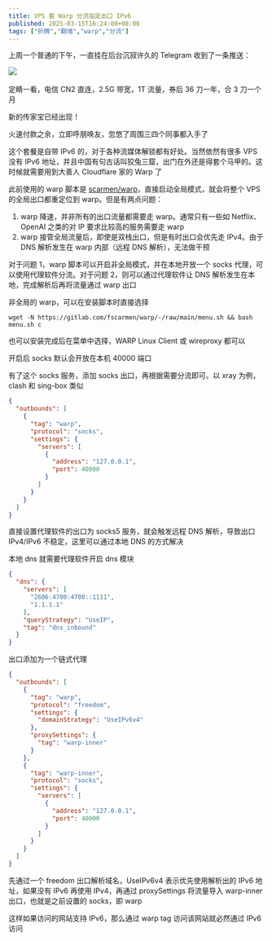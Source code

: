 ```yaml
---
title: VPS 套 Warp 分流指定出口 IPv6
published: 2025-03-15T16:24:00+08:00
tags: ["折腾","翻墙","warp","分流"]
---
```

上周一个普通的下午，一直挂在后台沉寂许久的 Telegram 收到了一条推送：

![](https://blog-img.shinya.click/2025/c2dcc1d96db444256f1092fb0e15ce3d.png)​

定睛一看，电信 CN2 直连，2.5G 带宽，1T 流量，券后 36 刀一年，合 3 刀一个月

新的传家宝已经出现！

火速付款之余，立即呼朋唤友，忽悠了周围三四个同事都入手了

这个套餐是自带 IPv6 的，对于各种流媒体解锁都有好处。当然依然有很多 VPS 没有 IPv6 地址，并且中国有句古话叫狡兔三窟，出门在外还是得套个马甲的。这时候就需要用到大善人 Cloudflare 家的 Warp 了

此前使用的 warp 脚本是 [scarmen/warp](https://gitlab.com/fscarmen/warp)，直接启动全局模式，就会将整个 VPS 的全局出口都重定位到 warp。但是有两点问题：

1. warp 降速，并非所有的出口流量都需要走 warp。通常只有一些如 Netflix、OpenAI 之类的对 IP 要求比较高的服务需要走 warp
2. warp 接管全局流量后，即使是双栈出口，但是有时出口会优先走 IPv4。由于 DNS 解析发生在 warp 内部（远程 DNS 解析），无法做干预

对于问题 1，warp 脚本可以开启非全局模式，并在本地开放一个 socks 代理，可以使用代理软件分流。对于问题 2，则可以通过代理软件让 DNS 解析发生在本地，完成解析后再将流量通过 warp 出口

非全局的 warp，可以在安装脚本时直接选择

```shell
wget -N https://gitlab.com/fscarmen/warp/-/raw/main/menu.sh && bash menu.sh c
```

也可以安装完成后在菜单中选择，WARP Linux Client 或 wireproxy 都可以

开启后 socks 默认会开放在本机 40000 端口

有了这个 socks 服务，添加 socks 出口，再根据需要分流即可。以 xray 为例，clash 和 sing-box 类似

```json
{
  "outbounds": [
    {
      "tag": "warp",
      "protocol": "socks",
      "settings": {
        "servers": [
          {
            "address": "127.0.0.1",
            "port": 40000
          }
        ]
      }
    }
  ]
}
```

直接设置代理软件的出口为 socks5 服务，就会触发远程 DNS 解析，导致出口 IPv4/IPv6 不稳定，这里可以通过本地 DNS 的方式解决

本地 dns 就需要代理软件开启 dns 模块

```json
{
  "dns": {
    "servers": [
      "2606:4700:4700::1111",
      "1.1.1.1"
    ],
    "queryStrategy": "UseIP",
    "tag": "dns_inbound"
  }
}
```

出口添加为一个链式代理

```json
{
  "outbounds": [
    {
      "tag": "warp",
      "protocol": "freedom",
      "settings": {
        "domainStrategy": "UseIPv6v4"
      },
      "proxySettings": {
        "tag": "warp-inner"
      }
    },
    {
      "tag": "warp-inner",
      "protocol": "socks",
      "settings": {
        "servers": [
          {
            "address": "127.0.0.1",
            "port": 40000
          }
        ]
      }
    }
  ]
}
```

先通过一个 freedom 出口解析域名，UseIPv6v4 表示优先使用解析出的 IPv6 地址，如果没有 IPv6 再使用 IPv4，再通过 proxySettings 将流量导入 warp-inner 出口，也就是之前设置的 socks，即 warp

这样如果访问的网站支持 IPv6，那么通过 warp tag 访问该网站就必然通过 IPv6 访问
